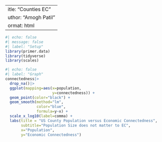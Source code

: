  ---
title: "Counties EC"
author: "Amogh Patil"
format: html
---

```r
#| echo: false
#| message: false
#| label: "Setup"
library(primer.data)
library(tidyverse)
library(scales)
```


```r
#| echo: false
#| label: "Graph"
connectedness|>
  drop_na()|>
  ggplot(mapping=aes(x=population, 
                     y=connectedness)) +
  geom_point(color="black") +
  geom_smooth(method="lm", 
              color="blue",
              formula=y~x) +
  scale_x_log10(label=comma) +
  labs(title = "US County Population versus Economic Connectedness",
       subtitle="Population Size does not matter to EC", 
       x="Population",
       y="Economic Connectedness")
```


